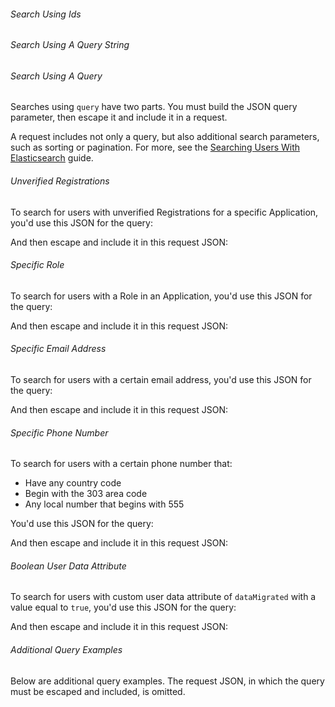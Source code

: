 
###### Search Using Ids

<JSON title="Example Request JSON searching by ids" src="users/search-ids-request.json" />

###### Search Using A Query String

<JSON title="Example Request JSON searching by queryString for users with an email address matching a pattern" src="users/search-queryString-email-request.json" />

<JSON title="Example Request JSON searching by queryString for users with a phone number matching a pattern" src="users/search-queryString-phoneNumber-example-elastic-request.json" />

<JSON title="Example Request JSON searching by queryString for users belonging to a specific group" src="users/search-queryString-group-request.json" />

<JSON title="Example Request JSON searching by queryString for users of a specific tenant. A global API key must be used, and you may not use the X-FusionAuth-TenantId header when the search parameters include tenantId" src="users/search-queryString-tenant-request.json" />

<JSON title="Example Request JSON searching by queryString for active users with a certain email address without MFA enabled" src="users/search-queryString-complex-request.json" />

###### Search Using A Query

Searches using `query` have two parts. You must build the JSON <InlineField>query</InlineField> parameter, then escape it and include it in a request.

A request includes not only a query, but also additional search parameters, such as sorting or pagination. For more, see the [Searching Users With Elasticsearch](/docs/lifecycle/manage-users/search/user-search-with-elasticsearch) guide.

###### Unverified Registrations

To search for users with unverified Registrations for a specific Application, you'd use this JSON for the query:

<JSON title="Query JSON " src="users/unverified-registrations-query.json" />

And then escape and include it in this request JSON:

<JSON title="Request JSON" src="users/search-query-request.json" />

###### Specific Role

To search for users with a Role in an Application, you'd use this JSON for the query:

<JSON title="Query JSON " src="users/role-query.json" />

And then escape and include it in this request JSON:

<JSON title="Request JSON" src="users/search-role-query-request.json" />

###### Specific Email Address

To search for users with a certain email address, you'd use this JSON for the query:

<JSON title="Query JSON" src="users/search-email-address-query.json" />

And then escape and include it in this request JSON:

<JSON title="Request JSON" src="users/search-email-address-query-request.json" />

###### Specific Phone Number

To search for users with a certain phone number that:
* Have any country code
* Begin with the 303 area code
* Any local number that begins with 555

You'd use this JSON for the query:

<JSON title="Query JSON" src="users/search-phoneNumber-query.json" />

And then escape and include it in this request JSON:

<JSON title="Request JSON" src="users/search-phoneNumber-query-request.json" />

###### Boolean User Data Attribute

To search for users with custom user data attribute of `dataMigrated` with a value equal to `true`, you'd use this JSON for the query:

<JSON title="Query JSON" src="users/search-user-data-query.json" />

And then escape and include it in this request JSON:

<JSON title="Request JSON" src="users/search-user-data-query-request.json" />

###### Additional Query Examples

Below are additional <InlineField>query</InlineField> examples. The request JSON, in which the <InlineField>query</InlineField> must be escaped and included, is omitted.

<JSON title="Example JSON for the query parameter to search for users with a price range in their registration data" src="users/search-registration-data-range-query.json" />

<JSON title="Example JSON for the query parameter to search for users with any value for userMigrated" src="users/search-data-exists-query.json" />

<JSON title="Example Request JSON searching by nextResults for users using a token returned in a previous search response" src="users/search-nextResults-request.json" />
